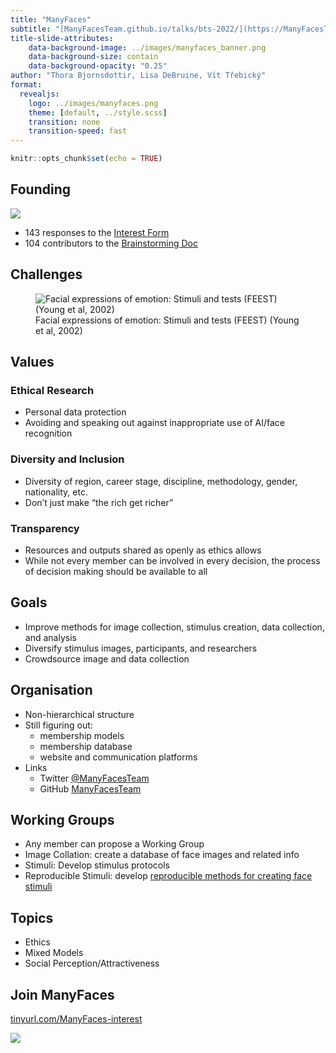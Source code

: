 ```yaml
---
title: "ManyFaces"
subtitle: "[ManyFacesTeam.github.io/talks/bts-2022/](https://ManyFacesTeam.github.io/talks/bts-2022/)"
title-slide-attributes:
    data-background-image: ../images/manyfaces_banner.png
    data-background-size: contain
    data-background-opacity: "0.25"
author: "Thora Bjornsdottir, Lisa DeBruine, Vít Třebický"
format: 
  revealjs:
    logo: ../images/manyfaces.png
    theme: [default, ../style.scss]
    transition: none
    transition-speed: fast
---
```


```r
knitr::opts_chunk$set(echo = TRUE)
```

## Founding

[![](../images/first_tweet.png){fig.alt="Tweet screenshot: Big Team Science is growing. I've loved my involvement with @PsySciAcc and think teams like this and @Many_Babies, @BrRepInitiative, @ManyPrimates etc. are the future of science. So I've been wondering if it's time to start ManyFaces."}](https://twitter.com/LisaDeBruine/status/1486807497608466435)

* 143 responses to the [Interest Form](https://docs.google.com/forms/d/1d8_YLegXCQSxsRIcFlS6JcKcXCOPXKOLwjEhFJdr1F8/edit) 
* 104 contributors to the [Brainstorming Doc](https://docs.google.com/document/d/1X6b3am7zwDYXT2-TUR-a85-xG-cdrE8_vz9GICbwAl0/edit#heading=h.apt0qjxvybts)

## Challenges

![Facial expressions of emotion: Stimuli and tests (FEEST) (Young et al, 2002)](../images/ekman60.png){fig.alt="Photographs of facial expressions used in the Ekman 60 Faces Test. The leftmost column shows practice (P) stimuli. Columns in the main matrix show the 6 female (F) and 4 male (M) models used in the test, numbered to reflect their position in the Ekman and Friesen (1976) Pictures of Facial Affect series (F2 = second female model in the series, etc.). Rows show facial expressions of anger (A), disgust (D), fear (F), happiness (H), sadness (S), and surprise (U)."}


## Values {.smaller}

### Ethical Research

- Personal data protection
- Avoiding and speaking out against inappropriate use of AI/face recognition
    
### Diversity and Inclusion

- Diversity of region, career stage, discipline, methodology, gender, nationality, etc.
- Don’t just make "the rich get richer"

### Transparency

- Resources and outputs shared as openly as ethics allows
- While not every member can be involved in every decision, the process of decision making should be available to all

## Goals

* Improve methods for image collection, stimulus creation, data collection, and analysis
* Diversify stimulus images, participants, and researchers
* Crowdsource image and data collection

## Organisation

* Non-hierarchical structure
* Still figuring out:
    - membership models
    - membership database
    - website  and communication platforms
* Links
    - Twitter [@ManyFacesTeam](https://twitter.com/ManyFacesTeam)
    - GitHub [ManyFacesTeam](https://github.com/ManyFacesTeam)


## Working Groups

- Any member can propose a Working Group
- Image Collation: create a database of face images and related info
- Stimuli: Develop stimulus protocols
- Reproducible Stimuli: develop [reproducible methods for creating face stimuli](https://debruine.github.io/reprostim/)


## Topics

- Ethics
- Mixed Models
- Social Perception/Attractiveness

## Join ManyFaces

[tinyurl.com/ManyFaces-interest](https://tinyurl.com/ManyFaces-interest)

![](../images/manyfaces_banner.png){fig.alt="Six rainbow-coloured 3D faces"}




